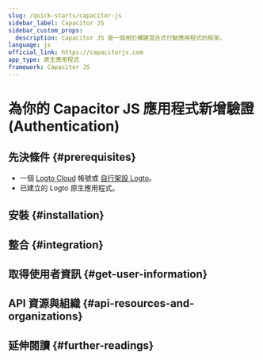 ```yaml
---
slug: /quick-starts/capacitor-js
sidebar_label: Capacitor JS
sidebar_custom_props:
  description: Capacitor JS 是一個用於構建混合式行動應用程式的框架。
language: js
official_link: https://capacitorjs.com
app_type: 原生應用程式
framework: Capacitor JS
---
```




# 為你的 Capacitor JS 應用程式新增驗證 (Authentication)

<GuideTip />

## 先決條件 \{#prerequisites}

- 一個 [Logto Cloud](https://cloud.logto.io) 帳號或 [自行架設 Logto](/introduction/set-up-logto-oss)。
- 已建立的 Logto 原生應用程式。

## 安裝 \{#installation}

<Installation />

## 整合 \{#integration}

<Integration />

## 取得使用者資訊 \{#get-user-information}

<GetUserInformation />

## API 資源與組織 \{#api-resources-and-organizations}

<ApiResources />

## 延伸閱讀 \{#further-readings}

<FurtherReadings />
